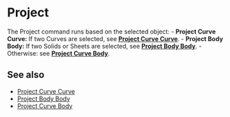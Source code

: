 
# Project

<Reference shortcut="I" command="Project" button="In Suggested Commands Menu"  buttonIcon='button-project'/>

The Project command runs based on the selected object:
     - **Project Curve Curve:** If two Curves are selected, see [**Project Curve Curve**](project-curve-curve).
     - **Project Body Body:** If two Solids or Sheets are selected, see [**Project Body Body**](project-body-body).
     - Otherwise: see [**Project Curve Body**](project-curve-body).

## See also
- [Project Curve Curve](project-curve-curve)
- [Project Body Body](project-body-body)
- [Project Curve Body](project-curve-body)
